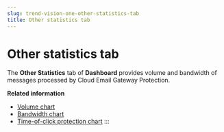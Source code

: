 ```yaml
---
slug: trend-vision-one-other-statistics-tab
title: Other statistics tab
---
```

# Other statistics tab

The **Other Statistics** tab of **Dashboard** provides volume and bandwidth of messages processed by Cloud Email Gateway Protection.

**Related information**

- [Volume chart](volume-chart.mdx)
- [Bandwidth chart](bandwidth-chart.mdx)
- [Time-of-click protection chart](time-click-protection-chart.mdx)
:::
